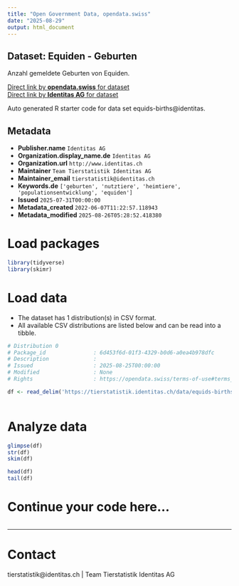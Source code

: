 ```yaml
---
title: "Open Government Data, opendata.swiss"
date: "2025-08-29"
output: html_document
---
```


## Dataset: Equiden - Geburten

Anzahl gemeldete Geburten von Equiden. 

[Direct link by **opendata.swiss** for dataset](https://opendata.swiss/de/dataset/equiden-geburten)<br>
[Direct link by **Identitas AG** for dataset](https://tierstatistik.identitas.ch/)

Auto generated R starter code for data set equids-births@identitas.

## Metadata

- **Publisher.name** `Identitas AG`
- **Organization.display_name.de** `Identitas AG`
- **Organization.url** `http://www.identitas.ch`
- **Maintainer** `Team Tierstatistik Identitas AG`
- **Maintainer_email** `tierstatistik@identitas.ch`
- **Keywords.de** `['geburten', 'nutztiere', 'heimtiere', 'populationsentwicklung', 'equiden']`
- **Issued** `2025-07-31T00:00:00`
- **Metadata_created** `2022-06-07T11:22:57.118943`
- **Metadata_modified** `2025-08-26T05:28:52.418380`


# Load packages

```r

library(tidyverse)
library(skimr)

```

# Load data

-   The dataset has 1 distribution(s) in CSV format.
-   All available CSV distributions are listed below and can be read into a tibble.

```r

# Distribution 0
# Package_id               : 6d453f6d-01f3-4329-b0d6-a0ea4b978dfc
# Description              : 
# Issued                   : 2025-08-25T00:00:00
# Modified                 : None
# Rights                   : https://opendata.swiss/terms-of-use#terms_by

df <- read_delim('https://tierstatistik.identitas.ch/data/equids-births.csv')



```

# Analyze data

```r

glimpse(df)
str(df)
skim(df)

head(df)
tail(df)

```

# Continue your code here...

```r

```

------------------------------------------------------------------------

# Contact

tierstatistik@identitas.ch | Team Tierstatistik Identitas AG
